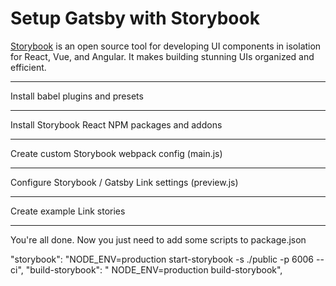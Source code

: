 # Setup Gatsby with Storybook

[Storybook](https://storybook.js.org/) is an open source tool for developing UI components in isolation for React, Vue, and Angular. It makes building stunning UIs organized and efficient.

---

Install babel plugins and presets

<NPMPackage name="babel-loader" />
<NPMPackage name="@babel/preset-react" />
<NPMPackage name="@babel/preset-env" />
<NPMPackage name="@babel/plugin-proposal-class-properties" />
<NPMPackage name="babel-plugin-remove-graphql-queries" />
<NPMPackage name="babel-plugin-react-docgen" />

---

Install Storybook React NPM packages and addons

<NPMPackage name="@storybook/react" />
<NPMPackage name="@storybook/addon-actions" />
<NPMPackage name="@storybook/addon-docs" />

---

Create custom Storybook webpack config (main.js)

<File
  path="./.storybook/main.js"
  content="https://raw.githubusercontent.com/PaulieScanlon/gatsby-recipe-storybook-js/master/recipe/main.js"
/>

---

Configure Storybook / Gatsby Link settings (preview.js)

<File
  path="./.storybook/preview.js"
  content="https://raw.githubusercontent.com/PaulieScanlon/gatsby-recipe-storybook-js/master/recipe/preview.js"
/>

---

Create example Link stories

<File
  path="./src/components/Link.stories.js"
  content="https://raw.githubusercontent.com/PaulieScanlon/gatsby-recipe-storybook-js/master/recipe/Link.stories.js"
/>

---

You're all done. Now you just need to add some scripts to package.json

"storybook": "NODE_ENV=production start-storybook -s ./public -p 6006 --ci",
"build-storybook": " NODE_ENV=production build-storybook",
